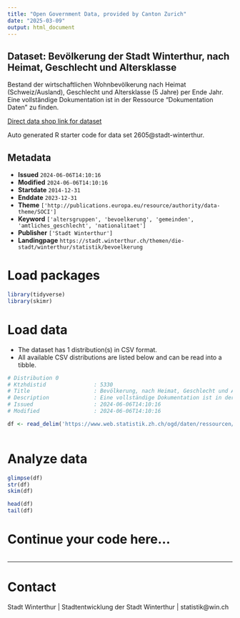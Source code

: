 ```yaml
---
title: "Open Government Data, provided by Canton Zurich"
date: "2025-03-09"
output: html_document
---
```


## Dataset: Bevölkerung der Stadt Winterthur, nach Heimat, Geschlecht und Altersklasse

Bestand der wirtschaftlichen Wohnbevölkerung nach Heimat (Schweiz/Ausland), Geschlecht und Altersklasse (5 Jahre) per Ende Jahr. Eine vollständige Dokumentation ist in der Ressource "Dokumentation Daten" zu finden.

[Direct data shop link for dataset](https://www.zh.ch/de/politik-staat/statistik-daten/datenkatalog.html#/datasets/2605@stadt-winterthur)

Auto generated R starter code for data set 2605@stadt-winterthur.

## Metadata

- **Issued** `2024-06-06T14:10:16`
- **Modified** `2024-06-06T14:10:16`
- **Startdate** `2014-12-31`
- **Enddate** `2023-12-31`
- **Theme** `['http://publications.europa.eu/resource/authority/data-theme/SOCI']`
- **Keyword** `['altersgruppen', 'bevoelkerung', 'gemeinden', 'amtliches_geschlecht', 'nationalitaet']`
- **Publisher** `['Stadt Winterthur']`
- **Landingpage** `https://stadt.winterthur.ch/themen/die-stadt/winterthur/statistik/bevoelkerung`


# Load packages

```r

library(tidyverse)
library(skimr)

```

# Load data

-   The dataset has 1 distribution(s) in CSV format.
-   All available CSV distributions are listed below and can be read into a tibble.

```r

# Distribution 0
# Ktzhdistid               : 5330
# Title                    : Bevölkerung, nach Heimat, Geschlecht und Alter
# Description              : Eine vollständige Dokumentation ist in der Ressource "Dokumentation Daten" zu finden.
# Issued                   : 2024-06-06T14:10:16
# Modified                 : 2024-06-06T14:10:16

df <- read_delim('https://www.web.statistik.zh.ch/ogd/daten/ressourcen/KTZH_00002605_00005330.csv')



```

# Analyze data

```r

glimpse(df)
str(df)
skim(df)

head(df)
tail(df)

```

# Continue your code here...

```r

```

------------------------------------------------------------------------

# Contact

Stadt Winterthur | Stadtentwicklung der Stadt Winterthur | statistik@win.ch
